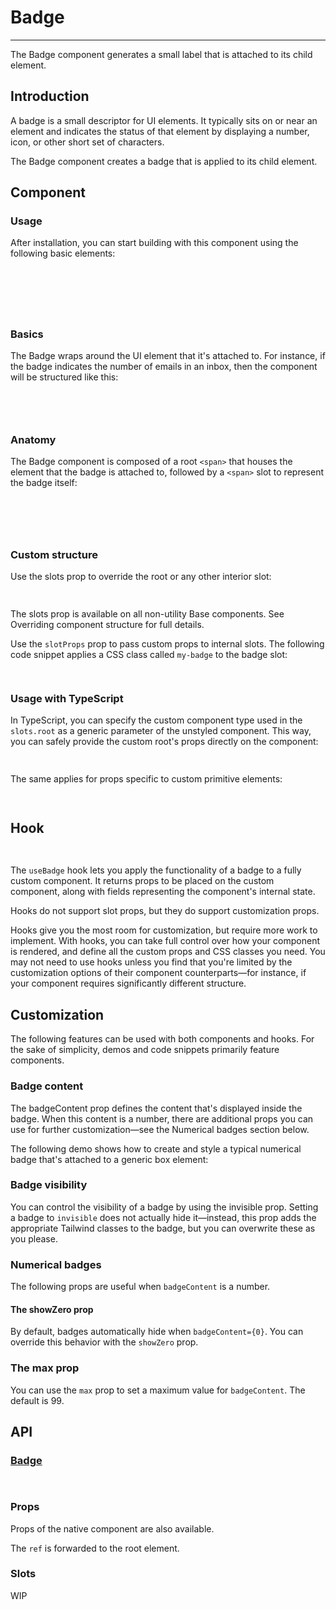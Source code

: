 
<Meta title="Data Display/Badge" />

# Badge

---

The Badge component generates a small label that is attached to its child element.

## Introduction

A badge is a small descriptor for UI elements. It typically sits on or near an element and indicates the status of that element by displaying a number, icon, or other short set of characters.

The Badge component creates a badge that is applied to its child element.

<Canvas sourceState="shown" of={BadgeDefaultStories.Rectangular} />

## Component

### Usage

After installation, you can start building with this component using the following basic elements:

```jsx
import { Badge } from './packages/components/Badge';

export default function MyApp() {
    return <Badge>{/* the element that the badge is attached to */}</Badge>;
}
```

### Basics

The Badge wraps around the UI element that it's attached to. For instance, if the badge indicates the number of emails in an inbox, then the component will be structured like this:

```js
<Badge>
    <Icon icon="heart" size="2xl" color="primary" />
</Badge>
```

### Anatomy

The Badge component is composed of a root `<span>` that houses the element that the badge is attached to, followed by a `<span>` slot to represent the badge itself:

```html
<span class="root">
    <!-- the element the badge is attached to is nested here -->
    <span class="badge">badge content</span>
</span>
```

### Custom structure

Use the slots prop to override the root or any other interior slot:

```js
<Badge slots={{ root: 'div', badge: 'div' }} />
```

The slots prop is available on all non-utility Base components. See Overriding component structure for full details.

Use the `slotProps` prop to pass custom props to internal slots. The following code snippet applies a CSS class called `my-badge` to the badge slot:

```js
<Badge slotProps={{ badge: { className: 'my-badge' } }} />
```

### Usage with TypeScript

In TypeScript, you can specify the custom component type used in the `slots.root` as a generic parameter of the unstyled component. This way, you can safely provide the custom root's props directly on the component:

```typescript jsx
<Badge<typeof CustomComponent> slots={{ root: CustomComponent }} customProp />
```

The same applies for props specific to custom primitive elements:

```typescript jsx
<Badge<'img'> slots={{ root: 'img' }} src="badge.png" />
```

## Hook

```js
import useBadge from './packages/components/useBadge';
```

The `useBadge` hook lets you apply the functionality of a badge to a fully custom component. It returns props to be placed on the custom component, along with fields representing the component's internal state.

Hooks do not support slot props, but they do support customization props.

Hooks give you the most room for customization, but require more work to implement. With hooks, you can take full control over how your component is rendered, and define all the custom props and CSS classes you need.
You may not need to use hooks unless you find that you're limited by the customization options of their component counterparts—for instance, if your component requires significantly different structure.

## Customization

The following features can be used with both components and hooks. For the sake of simplicity, demos and code snippets primarily feature components.

### Badge content

The badgeContent prop defines the content that's displayed inside the badge. When this content is a number, there are additional props you can use for further customization—see the Numerical badges section below.

The following demo shows how to create and style a typical numerical badge that's attached to a generic box element:

<Canvas sourceState="shown" of={BadgeDefaultStories.Circular} />

### Badge visibility

You can control the visibility of a badge by using the invisible prop. Setting a badge to `invisible` does not actually hide it—instead, this prop adds the appropriate Tailwind classes to the badge, but you can overwrite these as you please.

<Canvas sourceState="shown" of={BadgeDefaultStories.Rectangular} />

### Numerical badges

The following props are useful when `badgeContent` is a number.

#### The showZero prop

By default, badges automatically hide when `badgeContent={0}`. You can override this behavior with the `showZero` prop.

<Canvas sourceState="shown" of={BadgeDefaultStories.Circular} />

### The max prop

You can use the `max` prop to set a maximum value for `badgeContent`. The default is 99.

<Canvas sourceState="shown" of={BadgeDefaultStories.Rectangular} />

## API

### [Badge](https://)

```js
import { badge } from './packages/components/Badge';
```

### Props

Props of the native component are also available.

<ArgTypes of={Badge} />

The `ref` is forwarded to the root element.

### Slots

WIP
